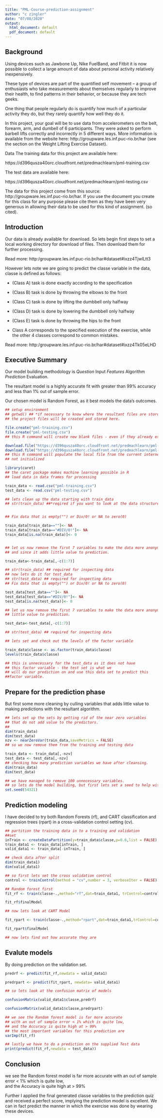 ---
title: "PML-Course-prediction-assignment"
author: "c zingler"
date: "07/08/2020"
output:
  html_document: default
  pdf_document: default
---

## Background

Using devices such as Jawbone Up, Nike FuelBand, and Fitbit it is now possible to collect a large amount of data about personal activity relatively inexpensively. 

These type of devices are part of the quantified self movement – a group of enthusiasts who take measurements about themselves regularly to improve their health, to find patterns in their behavior, or because they are tech geeks. 

One thing that people regularly do is quantify how much of a particular activity they do, but they rarely quantify how well they do it. 

In this project, your goal will be to use data from accelerometers on the belt, forearm, arm, and dumbell of 6 participants. 
They were asked to perform barbell lifts correctly and incorrectly in 5 different ways. More information is available from the website here: http://groupware.les.inf.puc-rio.br/har (see the section on the Weight Lifting Exercise Dataset).

Data The training data for this project are available here:

https://d396qusza40orc.cloudfront.net/predmachlearn/pml-training.csv

The test data are available here:

https://d396qusza40orc.cloudfront.net/predmachlearn/pml-testing.csv

The data for this project come from this source: http://groupware.les.inf.puc-rio.br/har. If you use the document you create for this class for any purpose please cite them as they have been very generous in allowing their data to be used for this kind of assignment. (so cited).

## Introduction

Our data is already available for download.
So lets begin first steps to set a local working directory for download of files. 
Then download them for further processing.


Read more: http:/groupware.les.inf.puc-rio.br/har#dataset#ixzz4TjwlLtt3


However lets note we are going to predict the classe variable in the data,
classe is defined as follows:

* (Class A) task is done exactly according to the specification
* (Class B) task is done by throwing the elbows to the front
* (Class C) task is done by lifting the dumbbell only halfway
* (Class D) task is done by lowering the dumbbell only halfway
* (Class E) task is done by throwing the hips to the front


* Class A corresponds to the specified execution of the exercise, while the other 4 classes correspond to common mistakes.

Read more: http:/groupware.les.inf.puc-rio.br/har#dataset#ixzz4Tk05eLHD

## Executive Summary
Our model building methodology is *Question *Input *Features *Algorithm
*Prediction *Evaluation.

The resultant model is a highly accurate fit with greater than 99% accuracy
and less than 1% out of sample error.

Our chosen model is Random Forest, as it best models the data's outcomes.


```{r echo=TRUE}

## setup environment
## getwd() ## *if necessary to know where the resultant files are stored. 
## the project files will be created and stored here.

file.create("pml-training.csv")
file.create("pml-testing.csv")
## this R command will create new blank files - even if they already exist

download.file("https://d396qusza40orc.cloudfront.net/predmachlearn/pml-training.csv","pml-training.csv")
download.file("https://d396qusza40orc.cloudfront.net/predmachlearn/pml-testing.csv","pml-testing.csv" )
## this R command will populate the local file from the current internet files, even if they are
## not initialized

library(caret)
## the caret package makes machine learning possible in R
## load data in data frames for processing

train_data <- read.csv("pml-training.csv")
test_data <- read.csv("pml-testing.csv")

## lets clean up the data starting with train_data
## str(train_data) ##*reqired if you want to look at the data structure


## Fix data that is empty("") or Div/0! or NA to zero(0)

train_data[train_data==""]<- NA
train_data[train_data=="#DIV/0!"]<- NA
train_data[is.na(train_data)]<- 0


## let us now remove the first 7 variables to make the data more anonymous
## and since it adds little value to prediction.

train_data<-train_data[,-c(1:7)]

## str(train_data) ## required for inspecting data
## now lets do it for test_data
## str(test_data) ## required for inspecting data
## Fix data that is empty("") or Div/0! or NA to zero(0)

test_data[test_data==""]<- NA
test_data[test_data=="#DIV/0!"]<- NA
test_data[is.na(test_data)]<- 0

## let us now remove the first 7 variables to make the data more anonymous and it adds 
## little value to prediction.

test_data<-test_data[,-c(1:7)]

## str(test_data) ## required for inspecting data

## lets set and check out the levels of the factor variable

train_data$classe <- as.factor(train_data$classe)
levels(train_data$classe)

## this is unnecessary for the test_data as it does not have
## this factor variable - the test set is what we 
## will do our prediction on and use this data set to predict this 
##factor variable.

```

## Prepare for the prediction phase 

But first some more cleaning by culling variables that adds little value to
making predictions with the resultant algorithm.


```{r echo=TRUE}
## lets set up the sets by getting rid of the near zero variables
## that do not add value to the predictors.
## 
dim(train_data)
dim(test_data)
nzv <- nearZeroVar(train_data,saveMetrics = FALSE)
## so we now remove them from the training and testing data

train_data <- train_data[,-nzv]
test_data <- test_data[,-nzv]
## checking how many prediction variables we have after cleansing.
dim(train_data)
dim(test_data)

## we have managed to remove 100 unnecessary variables.
## so lets do the model building, but first lets set a seed to help with repeat runs
set.seed(54321)


```

## Prediction modeling
I have decided to try both Random Forests (rf), and CART classification 
and regression trees (rpart) in a cross-validation control setting (cv).

```{r echo=TRUE}
## partition the training data in to a training and validation
##set
inTrain <- createDataPartition(y=train_data$classe,p=0.6,list = FALSE)
train_data1 <- train_data[inTrain, ]
valid_data1 <- train_data[-inTrain, ]

## check data after split
dim(train_data1)
dim(valid_data1)

## so first lets set the cross validation control
control <- trainControl(method = "cv",number = 3, verboseIter = FALSE)

## Random forest first
fit_rf <- train(classe~.,method="rf",dat=train_data1, trControl=control)

fit_rf$finalModel

## now lets look at CART Model

fit_rpart <- train(classe~.,method="rpart",dat=train_data1,trControl=control)

fit_rpart$finalModel

## now lets find out how accurate they are


```
## Evalute models
By doing prediction on the validation set.

```{r echo=TRUE}
predrf <- predict(fit_rf,newdata = valid_data1)

predrpart <- predict(fit_rpart, newdata= valid_data1)

## so lets look at the confusion matrix of models

confusionMatrix(valid_data1$classe,predrf)

confusionMatrix(valid_data1$classe,predrpart)

## we see the Random forest model is far more accurate
## with an out of sample error < 1% which is quite low,  
## and the Accuracy is quite high at > 99%
## the most important variables for this prediction are
varImp(fit_rf)

## lastly we have to do a prediction on the supplied Test data
print(predict(fit_rf,newdata = test_data))

```
## Conclusion
we see the Random forest model is far more accurate
with an out of sample error < 1% which is quite low,  
and the Accuracy is quite high at > 99%

Further I applied the final generated classe variables to the prediction quiz
and received a perfect score, implying the prediction model is excellent.
We can in fact predict the manner in which the exercise was done by wearing these
devices.



